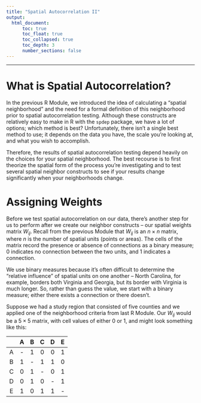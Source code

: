 ```yaml
---
title: "Spatial Autocorrelation II"
output:
  html_document:
      toc: true
      toc_float: true
      toc_collapsed: true
      toc_depth: 3
      number_sections: false
---
```


***

# What is Spatial Autocorrelation?

In the previous R Module, we introduced the idea of calculating a "spatial neighborhood" and the need for a formal definition of this neighborhood prior to spatial autocorrelation testing. Although these constructs are relatively easy to make in R with the `spdep` package, we have a lot of options; which method is best? Unfortunately, there isn't a single best method to use; it depends on the data you have, the scale you're looking at, and what you wish to accomplish.

Therefore, the results of spatial autocorrelation testing depend heavily on the choices for your spatial neighborhood. The best recourse is to first theorize the spatial form of the process you're investigating and to test several spatial neighbor constructs to see if your results change significantly when your neighborhoods change.

# Assigning Weights

Before we test spatial autocorrelation on our data, there's another step for us to perform after we create our neighbor constructs -- our spatial weights matrix $W_{ij}$. Recall from the previous Module that $W_{ij}$ is an $n \times n$ matrix, where $n$ is the number of spatial units (points or areas). The cells of the matrix record the presence or absence of connections as a binary measure; $0$ indicates no connection between the two units, and $1$ indicates a connection.

We use binary measures because it's often difficult to determine the "relative influence" of spatial units on one another -- North Carolina, for example, borders both Virginia and Georgia, but its border with Virginia is much longer. So, rather than guess the value, we start with a binary measure; either there exists a connection or there doesn't.

Suppose we had a study region that consisted of five counties and we applied one of the neighborhood criteria from last R Module. Our $W_{ij}$ would be a $5 \times 5$ matrix, with cell values of either $0$ or $1$, and might look something like this:

|   | A | B | C | D | E |
|:-:|:-:|:-:|:-:|:-:|:-:|
| A | - | 1 | 0 | 0 | 1 |
| B | 1 | - | 1 | 1 | 0 |
| C | 0 | 1 | - | 0 | 1 |
| D | 0 | 1 | 0 | - | 1 |
| E | 1 | 0 | 1 | 1 | - |


